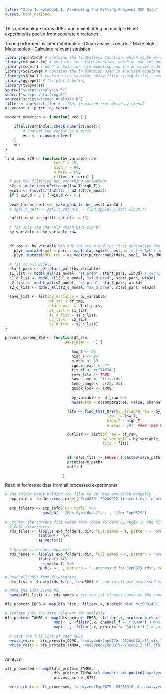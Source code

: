 ```yaml
---
title: "Step 1, Notebook 1: Assembling and Fitting Fragment DSF Data"
output: html_notebook
---
```


This notebook performs dRFU and model fitting on multiple Nsp3 experiments pooled from separate directories.

To be performed by later notebooks:
- Clean analysis results
- Make plots
- Make tables
- Calculate relevant statistics

```r
library(quantmod) # contains the findValleys function, which maybe we should just extract and put verbatim in a source file instead of loading this whole thing...?
library(minpack.lm) # contains the nlsLM function, which we use for our fitting
library(modelr) # used in both the data modeling and the analysis model fitting 
library(SciViews) # contains the ln function used in the data modeling
library(signal) # contains the savistky golay filter (savgolfilt), used to generate the first derivative data in both data modeling and analysis model fitting  
library(ggrepel) # for plot labeling
library(tidyverse)
source("scripts/analysis.R")
source("scripts/plotting.R")
source("scripts/screen_analysis.R")
filter <- dplyr::filter # filter is masked from dplyr by signal
as_vector <- purrr::as_vector
```

```r

convert_numerics <- function( vec ) {
    
    if(all(varhandle::check.numeric(vec))){
        # convert the vector to numeric
        vec <- as.numeric(vec)
    }
    vec
}

find_tmas_879 <- function(by_variable_raw, 
                      low_T = 25,
                      high_T = 94,
                      n_meas = 69,
                      filter_criteria) {
  # get the filtering and smoothing parameters
  n2r <- make_temp_n2r(range(low_T:high_T)) 
  win3d <- floor(3/((n2r(1) - n2r(0))/n_meas))
  if ( win3d < 5 ) { win3d <<- 5 }
  
  peak_finder_nest <<- make_peak_finder_nest( win3d )
  # sgfilt_nest <- sgfilt_set_n(n_ = find_sgolay_width( win3d ))
  
  sgfilt_nest <- sgfilt_set_n(n_ = 13)
  
  # fit only the channels which have signal
  by_variable <- by_variable_raw
  
  
  df_tms <- by_variable %>% #df_int %>% # add the first derivative Tms
    plyr::mutate(sgd1 = purrr::map(data, sgfilt_nest, m_ = 1)) %>% # add the first derivative data
    plyr::mutate(dRFU_tma = as_vector(purrr::map2(data, sgd1, Tm_by_dRFU))) # find the dRFU tmas
  
  # fit to all models        
  start_pars <- get_start_pars(by_variable)
  s1_list <- model_all(s1_model, "s1_pred", start_pars, win3d) # requires "well" and "condition" columns
  s1_d_list <- model_all(s1_d_model, "s1_d_pred", start_pars, win3d)
  s2_list <- model_all(s2_model, "s2_pred", start_pars, win3d)
  s2_d_list <- model_all(s2_d_model, "s2_d_pred", start_pars, win3d)
  
  save_list <- list(by_variable = by_variable,
                    df_tms = df_tms,
                    start_pars = start_pars,
                    s1_list = s1_list,
                    s1_d_list = s1_d_list,
                    s2_list = s2_list,
                    s2_d_list = s2_d_list)
}

```

```r
process_screen_879 <- function(df_raw,
                           save_path = "") {
  
                              low_T <- 25
                              high_T <- 94
                              n_meas <- 69
                              ignore_vars <- ""
                              fit_if <- c("TAMRA")
                              save_fits <- TRUE
                              save_name <- "fits.rds"
                              temp_range <- c(25, 85)
                              quick_look <- TRUE
                              
                              by_variable <- df_raw %>%
                              nest(data = c(Temperature, value, channel, Temperature_norm, value_norm))
                            
                            fits <- find_tmas_879(by_variable_raw = by_variable,
                                              low_T = low_T,
                                              high_T = high_T,
                                              n_meas = 69)  #### THIS NEEDS TO BE FIXED! Sometimes throws an error in sgolayfilt odd requirement if set dynamically #df_raw$Temperature %>% unique() %>% length(),
                          
                            outlist <- list(df_raw = df_raw,
                                            by_variable = by_variable,
                                            fits = fits)
                          
                          
                            if (save_fits != FALSE) { paste0(save_path, save_name)  %>% write_rds( . , x = outlist) }
                            print(save_path)
                            outlist
                            
                          }

```

Read in formatted data from all processed experiments
```r
# The folder names holding the files to be read are given manually
  exp_info <- readxl::read_excel("Exp0879--20200912_fragment_exp_to_process.xlsx") # organizer of the experiments to be processed in this experiment
  
  exp_folders <- exp_info$`Exp title` %>%  
                 paste0( "~/Box Sync/data/", . , "/for_Exp0879") 
  
# Extract the correct file names from these folders by regex in the file name
  # Full directories
  rds_files <- lapply( exp_folders, dir, full.names = T, pattern = "processed_for_Exp0879.rds") %>%   # extract names of all fiels to be read
               flatten()  %>% 
               as_vector()
  
  # Unique filename components
  rds_names <- lapply( exp_folders, dir, full.names = F, pattern = "processed_for_Exp0879.rds") %>%   # remove .rds names, to use as list names for the experiments
               flatten() %>%
                as_vector() %>%
               gsub(x = . , pattern = "--processed_for_Exp0879.rds", replacement = "")

# Read all RDSs from directories
  dfs_list <- lapply(rds_files, readRDS) # read in all pre-processed experiments

# Name the list elements
  names(dfs_list) <-  rds_names # set the ist element names as the experiment

dfs_protein_EBPS <- map(dfs_list, ~filter(.x, protein %in% c("SP0148", "SP0150", "Buffer")) ) # remove any empty wells (in this script, this should already be done)

# Isolate just the data relevant for analysis
dfs_protein_TAMRA <- map(dfs_protein_EBPS, ~filter(.x, protein %in% c("SP0148", "SP0150")) ) %>% 
                      map( . , ~filter(.x, channel_f == "TAMRA") ) %>% # just the channel of interest
                      map( . , ~filter(.x, protein != "Buffer") ) # just the protein-containing wells
 
  # Save the full list of read RDSs
  write_rds(x = dfs_protein_EBPS, "analyzed/Exp0879--20200912_all_dfs_list_no_empties.rds") # write this list to an rds in this directory ## THIS IS TOO LARGE TO UPLOAD TO GITHUB!!!!
  write_rds(x = dfs_protein_TAMRA, "analyzed/Exp0879--20200912_all_dfs_as_input_to_analysis.rds") # write this list to an rds in this directory ## THIS IS TOO LARGE TO UPLOAD TO GITHUB!!!!
  
```

Analyze
```r
all_processed <- map2(dfs_protein_TAMRA, 
                      dfs_protein_TAMRA %>% names() %>% paste0("analyzed/", . , "_tma_analysis_results_"),
                      process_screen_879)

  write_rds(x = all_processed, "analyzed/Exp0879--20200912_all_analyzed_results.rds") # write this list to an rds in this directory ## THIS IS TOO LARGE TO UPLOAD TO GITHUB!!!!
  
```











